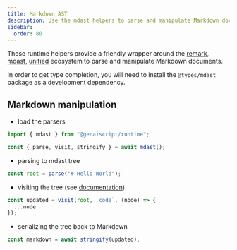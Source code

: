 ```yaml
---
title: Markdown AST
description: Use the mdast helpers to parse and manipulate Markdown documents
sidebar:
  order: 80
---
```



These runtime helpers provide a friendly wrapper around the [remark](https://github.com/remarkjs/remark), [mdast](https://github.com/syntax-tree/mdast), [unified](https://github.com/syntax-tree/unist)
ecosystem to parse and manipulate Markdown documents.

In order to get type completion, you will need to install the `@types/mdast` package as a development dependency.

<PackageManagers pkg="@types/mdast" dev />

## Markdown manipulation

- load the parsers

```typescript
import { mdast } from "@genaiscript/runtime";

const { parse, visit, stringify } = await mdast();
```

- parsing to mdast tree

```typescript
const root = parse("# Hello World");
```

- visiting the tree (see [documentation](https://unifiedjs.com/learn/recipe/tree-traversal/pnp))

```typescript
const updated = visit(root, `code`, (node) => {
  ...node
});
```

- serializing the tree back to Markdown

```typescript
const markdown = await stringify(updated);
```
